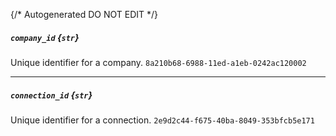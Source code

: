 {/* Autogenerated DO NOT EDIT  */}
##### `company_id` *{`str`}*
Unique identifier for a company.
`8a210b68-6988-11ed-a1eb-0242ac120002`

---
##### `connection_id` *{`str`}*
Unique identifier for a connection.
`2e9d2c44-f675-40ba-8049-353bfcb5e171`


